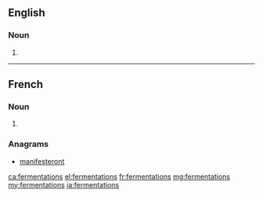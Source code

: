 ==English==

===Noun===
{{head|en|noun plural form}}

# {{plural of|fermentation|lang=en}}

----

==French==

===Noun===
{{head|fr|noun plural form|g=f}}

# {{plural of|fermentation|lang=fr}}

===Anagrams===
* [[manifesteront#French|manifesteront]]

[[ca:fermentations]]
[[el:fermentations]]
[[fr:fermentations]]
[[mg:fermentations]]
[[my:fermentations]]
[[ja:fermentations]]